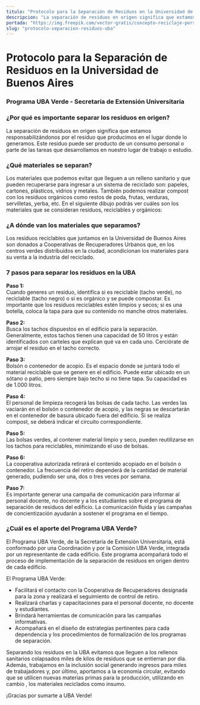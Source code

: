 ```yaml
---
titulo: "Protocolo para la Separación de Residuos en la Universidad de Buenos Aires"
descripcion: "La separación de residuos en origen significa que estamos responsabilizándonos por el residuo que producimos en el lugar donde lo generamos. Este residuo puede ser producto de un consumo personal o parte las tareas que desarrollamos en nuestro lugar de trabajo o estudio"
portada: "https://img.freepik.com/vector-gratis/concepto-reciclaje-personas_23-2148534959.jpg"
slug: "protocolo-separacion-residuos-uba"
---
```


# Protocolo para la Separación de Residuos en la Universidad de Buenos Aires

### Programa UBA Verde - Secretaría de Extensión Universitaria

### ¿Por qué es importante separar los residuos en origen?

La separación de residuos en origen significa que estamos responsabilizándonos por el residuo que producimos en el lugar donde lo generamos. Este residuo puede ser producto de un consumo personal o parte de las tareas que desarrollamos en nuestro lugar de trabajo o estudio.

### ¿Qué materiales se separan?

Los materiales que podemos evitar que lleguen a un relleno sanitario y que pueden recuperarse para ingresar a un sistema de reciclado son: papeles, cartones, plásticos, vidrios y metales. También podemos realizar compost con los residuos orgánicos como restos de poda, frutas, verduras, servilletas, yerba, etc. En el siguiente dibujo podrás ver cuáles son los materiales que se consideran residuos, reciclables y orgánicos:

### ¿A dónde van los materiales que separamos?

Los residuos reciclables que juntamos en la Universidad de Buenos Aires son donados a Cooperativas de Recuperadores Urbanos que, en los centros verdes distribuidos en la ciudad, acondicionan los materiales para su venta a la industria del reciclado.

### 7 pasos para separar los residuos en la UBA

**Paso 1:**  
Cuando generes un residuo, identifica si es reciclable (tacho verde), no reciclable (tacho negro) o si es orgánico y se puede compostar. Es importante que los residuos reciclables estén limpios y secos; si es una botella, coloca la tapa para que su contenido no manche otros materiales.

**Paso 2:**  
Busca los tachos dispuestos en el edificio para la separación. Generalmente, estos tachos tienen una capacidad de 50 litros y están identificados con carteles que explican qué va en cada uno. Cerciórate de arrojar el residuo en el tacho correcto.

**Paso 3:**  
Bolsón o contenedor de acopio. Es el espacio donde se juntará todo el material reciclable que se genere en el edificio. Puede estar ubicado en un sótano o patio, pero siempre bajo techo si no tiene tapa. Su capacidad es de 1.000 litros.

**Paso 4:**  
El personal de limpieza recogerá las bolsas de cada tacho. Las verdes las vaciarán en el bolsón o contenedor de acopio, y las negras se descartarán en el contenedor de basura ubicado fuera del edificio. Si se realiza compost, se deberá indicar el circuito correspondiente.

**Paso 5:**  
Las bolsas verdes, al contener material limpio y seco, pueden reutilizarse en los tachos para reciclables, minimizando el uso de bolsas.

**Paso 6:**  
La cooperativa autorizada retirará el contenido acopiado en el bolsón o contenedor. La frecuencia del retiro dependerá de la cantidad de material generado, pudiendo ser una, dos o tres veces por semana.

**Paso 7:**  
Es importante generar una campaña de comunicación para informar al personal docente, no docente y a los estudiantes sobre el programa de separación de residuos del edificio. La comunicación fluida y las campañas de concientización ayudarán a sostener el programa en el tiempo.

### ¿Cuál es el aporte del Programa UBA Verde?

El Programa UBA Verde, de la Secretaría de Extensión Universitaria, está conformado por una Coordinación y por la Comisión UBA Verde, integrada por un representante de cada edificio. Este programa acompañará todo el proceso de implementación de la separación de residuos en origen dentro de cada edificio.

El Programa UBA Verde:

- Facilitará el contacto con la Cooperativa de Recuperadores designada para la zona y realizará el seguimiento de control de retiro.
- Realizará charlas y capacitaciones para el personal docente, no docente y estudiantes.
- Brindará herramientas de comunicación para las campañas informativas.
- Acompañará en el diseño de estrategias pertinentes para cada dependencia y los procedimientos de formalización de los programas de separación.

Separando los residuos en la UBA evitamos que lleguen a los rellenos sanitarios colapsados miles de kilos de residuos que se entierran por día. Además, trabajamos en la inclusión social generando ingresos para miles de trabajadores y, por último, aportamos a la economía circular, evitando que se utilicen nuevas materias primas para la producción, utilizando en cambio , los materiales reciclados como insumo.

¡Gracias por sumarte a UBA Verde!

